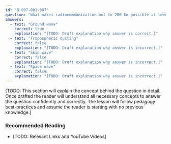 ```yaml
---
id: "B-007-001-007"
question: "What makes radiocommunication out to 200 km possible at lower HF frequencies during the daytime?"
answers:
  - text: "Ground wave"
    correct: true
    explanation: "[TODO: Draft explanation why answer is correct.]"
  - text: "Tropospheric ducting"
    correct: false
    explanation: "[TODO: Draft explanation why answer is incorrect.]"
  - text: "Skip wave"
    correct: false
    explanation: "[TODO: Draft explanation why answer is incorrect.]"
  - text: "Space wave"
    correct: false
    explanation: "[TODO: Draft explanation why answer is incorrect.]"
---
```


[TODO: This section will explain the concept behind the question in detail. Once drafted the reader will understand all necessary concepts to answer the question confidently and correctly. The lesson will follow pedagogy best-practices and assume the reader is starting with no previous knowledge.]

### Recommended Reading

- [TODO: Relevant Links and YouTube Videos]
